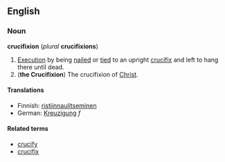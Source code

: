 ==English==
===Noun===
'''crucifixion''' (''plural'' '''crucifixions''')

#[[Execution]] by being [[nail]]ed or [[tie]]d to an upright [[crucifix]] and left to hang there until dead.
#('''the Crucifixion''') The crucifixion of [[Christ]].

====Translations====

*Finnish: [[ristiinnaulitseminen]]
*German: [[Kreuzigung]] ''f''

====Related terms====
*[[crucify]]
*[[crucifix]]